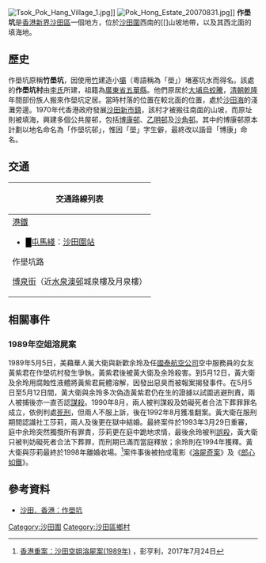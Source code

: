 {{Refimprove|time=2017-12-17T09:49:23+00:00}}
[[File:Tsok_Pok_Hang_Village_1.jpg|thumb]]]]
[[File:Pok_Hong_Estate_20070831.jpg|thumb]]]]
'''作壆坑'''是[[香港|香港]][[新界|新界]][[沙田區|沙田區]]一個地方，位於[[沙田圍|沙田圍]]西南的[[]山坡地帶，以及其西北面的填海地。

==歷史==
作壆坑原稱'''竹壆坑'''，因使用[[竹|竹]]建造小[[壩|壩]]（粵語稱為「壆」）堵塞坑水而得名。該處的'''作壆坑村'''由[[李姓|李氏]]所建，祖籍為[[廣東省|廣東省]][[五華縣|五華縣]]。他們原居於[[大埔_(香港)|大埔]][[烏蛟騰|烏蛟騰]]，[[清朝|清朝]][[乾隆|乾隆]]年間部份族人搬來作壆坑定居。當時村落的位置在較北面的位置，處於[[沙田海|沙田海]]的淺灘旁邊。1970年代香港政府發展[[沙田新市鎮|沙田新市鎮]]，該村才被搬往南面的山坡，而原址則被填海，興建多個公共屋邨，包括[[博康邨|博康邨]]、[[乙明邨|乙明邨]]及[[沙角邨|沙角邨]]。其中的博康邨原本計劃以地名命名為「作壆坑邨」，惟因「壆」字生僻，最終改以諧音「博康」命名。
==交通==
{| class="mw-collapsible mw-collapsed wikitable" style="background:white; margin: 0 auto; width: auto;" 
! 交通路線列表
|-
|
;[[港鐵|港鐵]]
*<font color="{{屯馬綫色彩}}">█</font>[[屯馬綫|屯馬綫]]：[[沙田圍站|沙田圍站]]
;作壆坑路
{{新界專線小巴簡單列表|809K}}
;[[博泉街|博泉街]]（近[[水泉澳邨|水泉澳邨]]城泉樓及月泉樓）
{{九龍新界巴士簡單列表|287P|287X|288|288A|288B|288C|N283|R283}}
{{過海隧道巴士簡單列表|182X|682B|982X}}
{{大嶼山巴士簡單列表|<!--A42|-->NA41}}
{{新界專線小巴簡單列表|812|812A}}
|}
==相關事件==
===1989年空姐溶屍案===
1989年5月5日，美藉華人黃大衛與新歡余玲及任[[國泰航空公司|國泰航空公司]]空中服務員的女友黃紫君在作壆坑村發生爭執，黃紫君後被黃大衛及余玲殺害。到5月12日，黃大衛及余玲用腐蝕性液體將黃紫君屍體溶解，因發出惡臭而被報案揭發事件。在5月5日至5月12日間，黃大衛與余玲多次偽造黃紫君仍在生的證據以試圖逃避刑責，兩人被捕後亦一直否認[[謀殺|謀殺]]。1990年8月，兩人被判謀殺及妨礙死者合法下葬罪罪名成立，依例判處[[死刑|死刑]]，但兩人不服上訴，後在1992年8月獲准翻案。黃大衛在服刑期間認識社工莎莉，兩人及後更在獄中結婚。最終案件於1993年3月29日重審，庭中余玲突然獨攬所有罪責，莎莉更在庭中跪地求情，最後余玲被判[[誤殺|誤殺]]，黃大衛只被判妨礙死者合法下葬罪，而刑期已滿而當庭釋放；余玲則在1994年獲釋。黃大衛與莎莉最終於1998年離婚收場。<ref>[http://hongkongheavycase.blogspot.com/2017/07/1989.html 香港重案：沙田空姐溶屍案(1989年)] {{Wayback|url=http://hongkongheavycase.blogspot.com/2017/07/1989.html |date=20220219155116 }} ，彭亨利，2017年7月24日</ref>案件事後被拍成電影《[[溶屍奇案|溶屍奇案]]》及《[[郎心如鐵__(1993年電影)|郎心如鐵]]》。

==參考資料==
*[http://www.shatin.hk/page.php?main_cat=2&sub_cat=24&id=134 沙田．香港：作壆坑]{{dead link|date=2017年11月 |bot=InternetArchiveBot |fix-attempted=yes }}


[[Category:沙田圍|Category:沙田圍]]
[[Category:沙田區鄉村|Category:沙田區鄉村]]